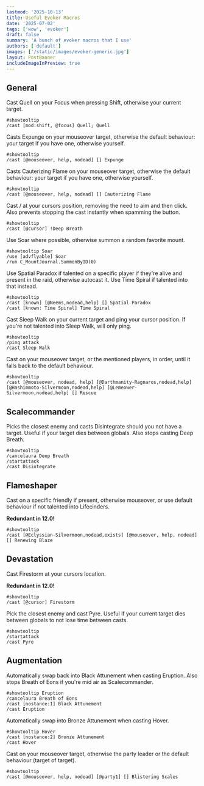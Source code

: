 ```yaml
---
lastmod: '2025-10-13'
title: Useful Evoker Macros
date: '2025-07-02'
tags: ['wow', 'evoker']
draft: false
summary: 'A bunch of evoker macros that I use'
authors: ['default']
images: ['/static/images/evoker-generic.jpg']
layout: PostBanner
includeImageInPreview: true
---
```


## General

Cast <WowheadLink kind="spell" id={351338} icon="ability_evoker_quell">Quell</WowheadLink> on your Focus when pressing Shift, otherwise your current target.

```
#showtooltip
/cast [mod:shift, @focus] Quell; Quell
```

Casts <WowheadLink kind="spell" id={365585} icon="ability_evoker_fontofmagic_green">Expunge</WowheadLink> on your mouseover target, otherwise the default behaviour: your target if you have one, otherwise yourself.

```
#showtooltip
/cast [@mouseover, help, nodead] [] Expunge
```

Casts <WowheadLink kind="spell" id={374251} icon="ability_evoker_fontofmagic_red">Cauterizing Flame</WowheadLink> on your mouseover target, otherwise the default behaviour: your target if you have one, otherwise yourself.

```
#showtooltip
/cast [@mouseover, help, nodead] [] Cauterizing Flame
```

Cast <DeepBreath /> / <BreathOfEons /> at your cursors position, removing the need to aim and then click. Also prevents stopping the cast instantly when spamming the button.

```
#showtooltip
/cast [@cursor] !Deep Breath
```

Use <WowheadLink kind="spell" id={369536} icon="ability_racial_soar">Soar</WowheadLink> where possible, otherwise summon a random favorite mount.

```
#showtooltip Soar
/use [advflyable] Soar
/run C_MountJournal.SummonByID(0)
```

Use <WowheadLink kind="spell" id={406732} icon="ability_evoker_stretchtime">Spatial Paradox</WowheadLink> if talented on a specific player if they're alive and present in the raid, otherwise autocast it.
Use <WowheadLink kind="spell" id={374968} icon="ability_evoker_timespiral">Time Spiral</WowheadLink> if talented into that instead.

```
#showtooltip
/cast [known] [@Neems,nodead,help] [] Spatial Paradox
/cast [known: Time Spiral] Time Spiral
```

Cast <WowheadLink kind="spell" id={360806} icon="ability_xavius_dreamsimulacrum">Sleep Walk</WowheadLink> on your current target and ping your cursor position.
If you're not talented into <WowheadLink kind="spell" id={360806} icon="ability_xavius_dreamsimulacrum">Sleep Walk</WowheadLink>, will only ping.

```
#showtooltip
/ping attack
/cast Sleep Walk
```

Cast <Rescue /> on your mouseover target, or the mentioned players, in order, until it falls back to the default behaviour.

```
#showtooltip
/cast [@mouseover, nodead, help] [@Darthmanity-Ragnaros,nodead,help] [@Hashimmoto-Silvermoon,nodead,help] [@Lemeower-Silvermoon,nodead,help] [] Rescue
```

## Scalecommander

Picks the closest enemy and casts <WowheadLink kind="spell" id={356995} icon="ability_evoker_disintegrate">Disintegrate</WowheadLink> should you not have a target. Useful if your target dies between globals. Also stops casting <WowheadLink kind="spell" id={357210} icon="ability_evoker_deepbreath">Deep Breath</WowheadLink>.

```
#showtooltip
/cancelaura Deep Breath
/startattack
/cast Disintegrate
```

## Flameshaper

Cast <RenewingBlaze /> on a specific friendly if present, otherwise mouseover, or use default behaviour if not talented into <WowheadLink kind="spell" id={444322} icon="inv_misc_herb_cinderbloom_petal">Lifecinders</WowheadLink>.

**Redundant in 12.0!**

```
#showtooltip
/cast [@Eclyssian-Silvermoon,nodead,exists] [@mouseover, help, nodead] [] Renewing Blaze
```

## Devastation

Cast <WowheadLink kind="spell" id={368847} icon="ability_evoker_firestorm">Firestorm</WowheadLink> at your cursors location.

**Redundant in 12.0!**

```
#showtooltip
/cast [@cursor] Firestorm
```

Pick the closest enemy and cast <WowheadLink kind="spell" id={357211} icon="ability_evoker_pyre">Pyre</WowheadLink>. Useful if your current target dies between globals to not lose time between casts.

```
#showtooltip
/startattack
/cast Pyre
```

## Augmentation

Automatically swap back into <WowheadLink kind="spell" id={403264} icon="ability_evoker_blackattunement">Black Attunement</WowheadLink> when casting <WowheadLink kind="spell" id={395160} icon="ability_evoker_eruption">Eruption</WowheadLink>. Also stops <WowheadLink kind="spell" id={403631} icon="ability_evoker_breathofeons">Breath of Eons</WowheadLink> if you're mid air as <WowheadSpecIcon spec="scalecommander">Scalecommander</WowheadSpecIcon>.

```
#showtooltip Eruption
/cancelaura Breath of Eons
/cast [nostance:1] Black Attunement
/cast Eruption
```

Automatically swap into <WowheadLink kind="spell" id={403265} icon="ability_evoker_bronzeattunement">Bronze Attunement</WowheadLink> when casting <WowheadLink kind="spell" id={358267} icon="ability_evoker_hover">Hover</WowheadLink>.

```
#showtooltip Hover
/cast [nostance:2] Bronze Attunement
/cast Hover
```

Cast <BlisteringScales /> on your mouseover target, otherwise the party leader or the default behaviour (target of target).

```
#showtooltip
/cast [@mouseover, help, nodead] [@party1] [] Blistering Scales
```
